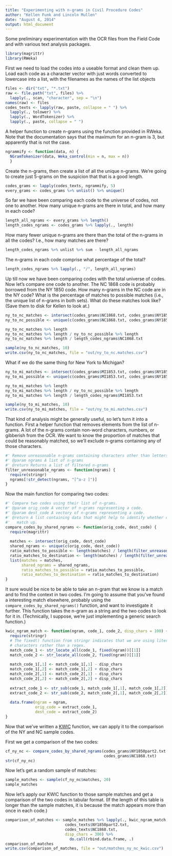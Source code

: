 ```yaml
---
title: "Experimenting with n-grams in Civil Procedure Codes"
author: "Kellen Funk and Lincoln Mullen"
date: "August 4, 2014"
output: html_document
---
```


Some preliminary experimentation with the OCR files from the Field Code and with
various text analysis packages.

```r
library(magrittr)
library(RWeka)
```

First we need to load the codes into a useable format and clean them up. Load each code as a character vector with just words converted to lowercase into a list, with the filenames as the names of the list objects

```r
files <- dir("txt", "*.txt")
raw <- file.path("txt", files) %>%
  lapply(., scan, "character", sep = "\n")
names(raw) <- files
codes_texts <- lapply(raw, paste, collapse = " ") %>%
  lapply(., tolower) %>%
  lapply(., WordTokenizer) %>%
  lapply(., paste, collapse = " ")
```

A helper function to create n-grams using the function provided in RWeka. Note that the documentation says that the maximum for an n-gram is 3, but apparently that is not the case. 

```r
ngrammify <- function(data, n) { 
  NGramTokenizer(data, Weka_control(min = n, max = n))
  }
```

Create the n-grams, then create a list of all the unique n-grams. We're going to create just 5-grams on the suspicion that that is a good length.

```r
codes_grams <- lapply(codes_texts, ngrammify, 5)
every_grams <- codes_grams %>% unlist() %>% unique()
```

So far we have been comparing each code to the universe of codes, not one to another.
How many unique n-grams are there in total, and how many in each code?

```r
length_all_ngrams <- every_grams %>% length()
length_codes_ngrams <- codes_grams %>% lapply(., length)
```

How many fewer unique n-grams are there than the total of the n-grams in all the codes? I.e., how many matches are there?

```r
length_codes_ngrams %>% unlist %>% sum - length_all_ngrams
```

The n-grams in each code comprise what percentage of the total?

```r
length_codes_ngrams %>% lapply(., "/", length_all_ngrams)
```

Up till now we have been comparing codes with the total universe of codes. Now let's compare one code to another. The NC 1868 code is probably borrowed from the NY 1850 code. How many n-grams in the NC code are in the NY code? What is the percentage of matches to possible matches (i.e., the unique list of n-grams in both sets). What do these matches look like? (Save them to disk for Kellen to look at.)

```r
ny_to_nc_matches <- intersect(codes_grams$NC1868.txt, codes_grams$NY1850part2.txt) 
ny_to_nc_possible <- unique(c(codes_grams$NC1868.txt, codes_grams$NY1850part2.txt))

ny_to_nc_matches %>% length
ny_to_nc_matches %>% length / ny_to_nc_possible %>% length
ny_to_nc_matches %>% length / length_codes_ngrams$NC1868.txt

sample(ny_to_nc_matches, 10)
write.csv(ny_to_nc_matches, file = "out/ny_to_nc.matches.csv")
```

What if we do the same thing for New York to Michigan?

```r
ny_to_mi_matches <- intersect(codes_grams$MI1853.txt, codes_grams$NY1850part2.txt) 
ny_to_mi_possible <- unique(c(codes_grams$MI1853.txt, codes_grams$NY1850part2.txt))

ny_to_mi_matches %>% length
ny_to_mi_matches %>% length / ny_to_nc_possible %>% length
ny_to_mi_matches %>% length / length_codes_ngrams$MI1853.txt

sample(ny_to_mi_matches, 10)
write.csv(ny_to_mi_matches, file = "out/ny_to_mi.matches.csv")
```

That kind of analysis might be generally useful, so let's turn it into a function. First a helper function that removes elements from the list of n-grams. A lot of the n-grams contain non-word characters, numbers, or gibberish from the OCR. We want to know the proportion of matches that could be reasonably matched, so we'll exclude n-grams containing any of those characters.

```r
#' Remove unreasonable n-grams containing characters other than letters and spaces
#' @param ngrams A list of n-grams
#' @return Returns a list of filtered n-grams
filter_unreasonable_ngrams <- function(ngrams) {
  require(stringr)
  ngrams[!str_detect(ngrams, "[^a-z ]")]
}
```

Now the main function for comparing two codes:

```r
#' Compare two codes using their list of n-grams.
#' @param orig_code A vector of n-grams representing a code.
#' @param dest_code A vectory of n-grams representing a code.
#' @return A list containing data that might help to identify whether codes
#'   match up.
compare_codes_by_shared_ngrams <- function(orig_code, dest_code) {
  require(magrittr)
  
  matches <- intersect(orig_code, dest_code)
  shared_ngrams <- unique(c(orig_code, dest_code))
  ratio_matches_to_possible <- length(matches) / length(filter_unreasonable_ngrams(shared_ngrams))
  ratio_matches_to_destination <- length(matches) / length(filter_unreasonable_ngrams(dest_code))
  list(matches = matches,
       shared_ngrams = shared_ngrams,
       ratio_matches_to_possible = ratio_matches_to_possible,
       ratio_matches_to_destination = ratio_matches_to_destination)
}
```

It sure would be nice to be able to take an n-gram that we know is a match and to find the context in two codes. I'm going to assume that you've found a interesting match elsewhere, probably using the `compare_codes_by_shared_ngrams()` function, and want to investigate it further. This function takes the n-gram as a string and the two codes to look for it in. (Technically, I suppose, we're just implementing a generic search function.) 

```r
kwic_ngram_match <- function(ngram, code_1, code_2, disp_chars = 100) {
  require(stringr)
  # The fixed() function from stringr indicates that we are using literal
  # characters rather than a regex.
  match_code_1 <- str_locate_all(code_1, fixed(ngram))[[1]]
  match_code_2 <- str_locate_all(code_2, fixed(ngram))[[1]]
  
  match_code_1[,1] <- match_code_1[,1] - disp_chars
  match_code_1[,2] <- match_code_1[,2] + disp_chars
  match_code_2[,1] <- match_code_2[,1] - disp_chars
  match_code_2[,2] <- match_code_2[,2] + disp_chars
  
  extract_code_1 <- str_sub(code_1, match_code_1[,1], match_code_1[,2])
  extract_code_2 <- str_sub(code_2, match_code_2[,1], match_code_2[,2])
  
  data.frame(ngram = ngram,
             orig_code = extract_code_1,
             dest_code = extract_code_2)
}
```

Now that we've written a [KWIC](http://en.wikipedia.org/wiki/Key_Word_in_Context) function, we can apply it to the comparison of the NY and NC sample codes.

First we get a comparison of the two codes:

```r
cf_ny_nc <- compare_codes_by_shared_ngrams(codes_grams$NY1850part2.txt,
                                           codes_grams$NC1868.txt)
str(cf_ny_nc)
```

Now let's get a random sample of matches:

```r
sample_matches <- sample(cf_ny_nc$matches, 20)
sample_matches
```

Now let's apply our KWIC function to those sample matches and get a comparison of the two codes in tabular format. (If the length of this table is longer than the sample matches, it is because the match appears more than once in each code.)

```r
comparison_of_matches <- sample_matches %>% lapply(., kwic_ngram_match,
                          codes_texts$NY1850part2.txt,
                          codes_texts$NC1868.txt,
                          disp_chars = 300) %>%
                            do.call(rbind.data.frame, .)
comparison_of_matches
write.csv(comparison_of_matches, file = "out/matches_ny_nc_kwic.csv")
```




